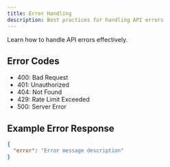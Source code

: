 ```yaml
---
title: Error Handling
description: Best practices for handling API errors
---
```


Learn how to handle API errors effectively.

## Error Codes
- 400: Bad Request
- 401: Unauthorized
- 404: Not Found
- 429: Rate Limit Exceeded
- 500: Server Error

## Example Error Response
```json
{
  "error": "Error message description"
}
```